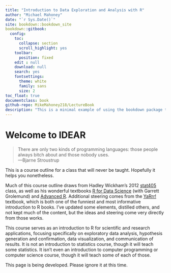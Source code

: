 ```yaml
---
title: "Introduction to Data Exploration and Analysis with R"
author: "Michael Mahoney"
date: "`r Sys.Date()`"
site: bookdown::bookdown_site
bookdown::gitbook:
  config:
    toc:
      collapse: section
      scroll_highlight: yes
    toolbar:
      position: fixed
    edit : null
    download: null
    search: yes
    fontsettings:
      theme: white
      family: sans
      size: 2
toc_float: true
documentclass: book
github-repo: MikeMahoney218/LectureBook
description: "This is a minimal example of using the bookdown package to write a book. The output format for this example is bookdown::gitbook."
---
```


# Welcome to IDEAR {-}

> There are only two kinds of programming languages: those people always bitch about and those nobody uses.  
> ---Bjarne Stroustrup  

This is a course outline for a class that will never be taught. Hopefully it helps you nonetheless.

Much of this course outline draws from Hadley Wickham's 2012 [stat405](http://stat405.had.co.nz/) class, as well as his wonderful textbooks [R for Data Science](http://r4ds.had.co.nz/index.html) (with Garrett Grolemund) and [Advanced R](https://adv-r.hadley.nz/index.html). Additional steering comes from the [YaRrr!](https://bookdown.org/ndphillips/YaRrr/) textbook, which is both one of the funniest and most informative introduction to R books. I've updated some elements, distilled others, and not kept much of the content, but the ideas and steering come very directly from those works.

This course serves as an introduction to R for scientific and research applications, focusing specifically on exploratory data analysis, hypothesis generation and confirmation, data visualization, and communication of results. It is not an introduction to statistics course, though it will teach some statistics. It isn't even an introduction to computer programming or computer science course, though it will teach some of each of those. 

This page is being developed. Please ignore it at this time.